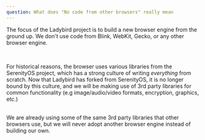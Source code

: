 ```yaml
---
question: What does "No code from other browsers" really mean
---
```


The focus of the Ladybird project is to build a new browser engine from the
ground up. We don't use code from Blink, WebKit, Gecko, or any other browser
engine.

<br />

For historical reasons, the browser uses various libraries from the SerenityOS
project, which has a strong culture of writing _everything_ from scratch. Now
that Ladybird has forked from SerenityOS, it is no longer bound by this culture,
and we will be making use of 3rd party libraries for common functionality (e.g
image/audio/video formats, encryption, graphics, etc.)

<br />
We are already using some of the same 3rd party libraries that other browsers
use, but we will never adopt another browser engine instead of building our own.
